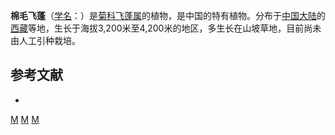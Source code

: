 {{Speciesbox 
| genus = Erigeron
| species = lanuginosus
| authority = [[陈艺林|Y. L. Chen]]
}}
'''棉毛飞蓬'''（[[学名|学名]]：{{lang|la|''Erigeron lanuginosus''}}）是[[菊科|菊科]][[飞蓬属|飞蓬属]]的植物，是中国的特有植物。分布于[[中国大陆|中国大陆]]的[[西藏|西藏]]等地，生长于海拔3,200米至4,200米的地区，多生长在山坡草地，目前尚未由人工引种栽培。

== 参考文献 ==
<div class="references-small">
* {{cite web| url =http://www.bioinfo.cn/db05/KmzwSpecies.php?action=view&id=4398| title =棉毛飞蓬| work =《中国高等植物数据库全库》| publisher =中国科学院微生物研究所| author =昆明植物研究所| accessdate =2009-02-25| deadurl =yes| archiveurl =https://web.archive.org/web/20160305082053/http://www.bioinfo.cn/db05/KmzwSpecies.php?action=view&id=4398| archivedate =2016-03-05}}
</div>
{{Taxonbar|from=Q11116206}}

[[Category:飞蓬属|M]]
[[Category:中國特有植物|M]]
[[Category:西藏植物|M]]